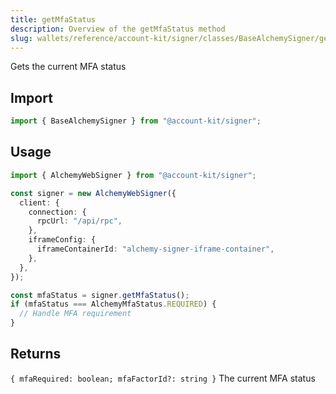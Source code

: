 ```yaml
---
title: getMfaStatus
description: Overview of the getMfaStatus method
slug: wallets/reference/account-kit/signer/classes/BaseAlchemySigner/getMfaStatus
---
```


Gets the current MFA status

## Import

```ts
import { BaseAlchemySigner } from "@account-kit/signer";
```

## Usage

```ts
import { AlchemyWebSigner } from "@account-kit/signer";

const signer = new AlchemyWebSigner({
  client: {
    connection: {
      rpcUrl: "/api/rpc",
    },
    iframeConfig: {
      iframeContainerId: "alchemy-signer-iframe-container",
    },
  },
});

const mfaStatus = signer.getMfaStatus();
if (mfaStatus === AlchemyMfaStatus.REQUIRED) {
  // Handle MFA requirement
}
```

## Returns

`{ mfaRequired: boolean; mfaFactorId?: string }`
The current MFA status
